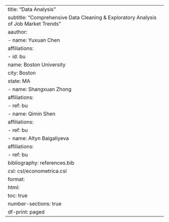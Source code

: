 ---
title: "Data Analysis"
subtitle: "Comprehensive Data Cleaning & Exploratory Analysis of Job Market Trends"
aauthor:
  - name: Yuxuan Chen
    affiliations:
      - id: bu
        name: Boston University
        city: Boston
        state: MA
  - name: Shangxuan Zhong
    affiliations:
      - ref: bu
  - name: Qimin Shen
    affiliations:
      - ref: bu
  - name: Altyn Baigaliyeva
    affiliations:
      - ref: bu
bibliography: references.bib
csl: csl/econometrica.csl
format: 
  html:
    toc: true
    number-sections: true
    df-print: paged
---